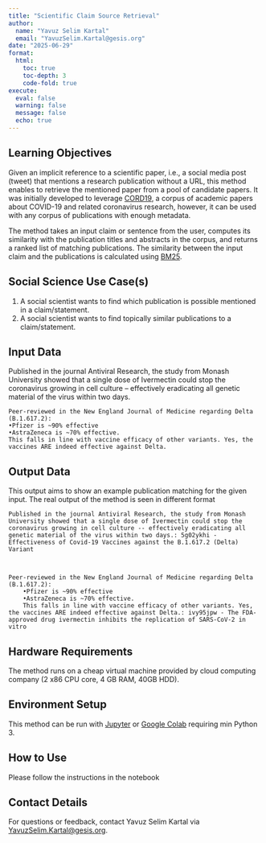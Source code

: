 ```yaml
---
title: "Scientific Claim Source Retrieval"
author: 
  name: "Yavuz Selim Kartal"
  email: "YavuzSelim.Kartal@gesis.org"
date: "2025-06-29"
format: 
  html: 
    toc: true
    toc-depth: 3
    code-fold: true
execute: 
  eval: false
  warning: false
  message: false
  echo: true
---
```


## Learning Objectives

Given an implicit reference to a scientific paper, i.e., a social media post (tweet) that mentions a research publication without a URL, this method enables to retrieve the mentioned paper from a pool of candidate papers. It was initially developed to leverage [CORD19](https://github.com/allenai/cord19), a corpus of academic papers about COVID-19 and related coronavirus research, however, it can be used with any corpus of publications with enough metadata. 

The method takes an input claim or sentence from the user, computes its similarity with the publication titles and abstracts in the corpus, and returns a ranked list of matching publications. The similarity between the input claim and the publications is calculated using  [BM25](https://en.wikipedia.org/wiki/Okapi_BM25).

## Social Science Use Case(s)
1. A social scientist wants to find which publication is possible mentioned in a claim/statement. 
2. A social scientist wants to find topically similar publications to a claim/statement.

## Input Data
Published in the journal Antiviral Research, the study from Monash University showed that a single dose of Ivermectin could stop the coronavirus growing in cell culture -- effectively eradicating all genetic material of the virus within two days. 


    Peer-reviewed in the New England Journal of Medicine regarding Delta (B.1.617.2):  
    •Pfizer is ~90% effective  
    •AstraZeneca is ~70% effective.  
    This falls in line with vaccine efficacy of other variants. Yes, the vaccines ARE indeed effective against Delta.

## Output Data
This output aims to show an example publication matching for the given input. The real output of the method is seen in different format 

    Published in the journal Antiviral Research, the study from Monash University showed that a single dose of Ivermectin could stop the coronavirus growing in cell culture -- effectively eradicating all genetic material of the virus within two days.: 5g02ykhi -   
    Effectiveness of Covid-19 Vaccines against the B.1.617.2 (Delta) Variant



    Peer-reviewed in the New England Journal of Medicine regarding Delta (B.1.617.2):  
        •Pfizer is ~90% effective  
        •AstraZeneca is ~70% effective.  
        This falls in line with vaccine efficacy of other variants. Yes, the vaccines ARE indeed effective against Delta.: ivy95jpw - The FDA-approved drug ivermectin inhibits the replication of SARS-CoV-2 in vitro

## Hardware Requirements
The method runs on a cheap virtual machine provided by cloud computing company (2 x86 CPU core, 4 GB RAM, 40GB HDD). 

## Environment Setup

[](https://github.com/YSKartal/reference_disam#environment-setup)

This method can be run with [Jupyter](https://jupyter.org/) or [Google Colab](https://colab.research.google.com/) requiring min Python 3.
 
## How to Use

[](https://github.com/YSKartal/reference_disam#how-to-use)

Please follow the instructions in the notebook
    
## Contact Details

For questions or feedback, contact Yavuz Selim Kartal via [YavuzSelim.Kartal@gesis.org](mailto:YavuzSelim.Kartal@gesis.org).
